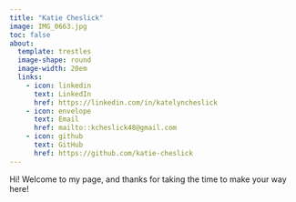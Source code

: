 ```yaml
---
title: "Katie Cheslick"
image: IMG_0663.jpg
toc: false
about: 
  template: trestles
  image-shape: round
  image-width: 20em
  links:
    - icon: linkedin
      text: LinkedIn
      href: https://linkedin.com/in/katelyncheslick
    - icon: envelope
      text: Email
      href: mailto::kcheslick48@gmail.com
    - icon: github
      text: GitHub
      href: https://github.com/katie-cheslick
---
```


Hi! Welcome to my page, and thanks for taking the time to make your way here!

